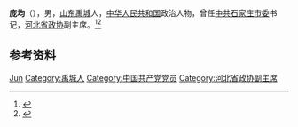 {{Otheruses|other=名为庞均的其他人物|庞均}}

'''庞均'''（{{bd|1914年||1985年|}}），男，[[山东|山东]][[禹城|禹城]]人，[[中华人民共和国|中华人民共和国]]政治人物，曾任[[中共石家庄市委|中共石家庄市委]]书记，[[河北省政协|河北省政协]]副主席。<ref>{{Cite book|title=中华人民共和国职官志|author=何虎生, 李耀东, 向常福主编|publisher=中国社会出版社|year=2003|isbn=9787800883934|location=北京|pages=}}</ref><ref>{{cite book|title=中囯人名大辞典·当代人物卷|author=廖盖隆等编|year=1990|publisher=上海辞书出版社|location=上海|page=}}</ref>

== 参考资料 ==
{{reflist}}

{{中国人物小作品}}

{{Authority control}}
{{DEFAULTSORT:Pang庞}}
[[Category:庞姓|Jun]]
[[Category:禹城人|Category:禹城人]]
[[Category:中国共产党党员|Category:中国共产党党员]]
[[Category:河北省政协副主席|Category:河北省政协副主席]]